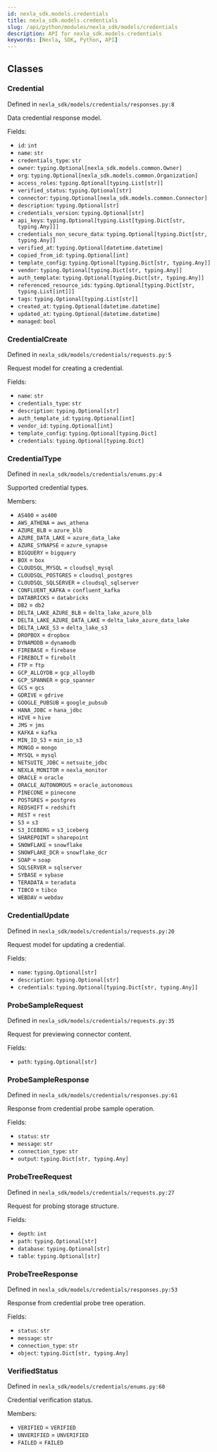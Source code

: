 ```yaml
---
id: nexla_sdk.models.credentials
title: nexla_sdk.models.credentials
slug: /api/python/modules/nexla_sdk/models/credentials
description: API for nexla_sdk.models.credentials
keywords: [Nexla, SDK, Python, API]
---
```


## Classes

### Credential

Defined in `nexla_sdk/models/credentials/responses.py:8`

Data credential response model.

Fields:

- `id`: `int`
- `name`: `str`
- `credentials_type`: `str`
- `owner`: `typing.Optional[nexla_sdk.models.common.Owner]`
- `org`: `typing.Optional[nexla_sdk.models.common.Organization]`
- `access_roles`: `typing.Optional[typing.List[str]]`
- `verified_status`: `typing.Optional[str]`
- `connector`: `typing.Optional[nexla_sdk.models.common.Connector]`
- `description`: `typing.Optional[str]`
- `credentials_version`: `typing.Optional[str]`
- `api_keys`: `typing.Optional[typing.List[typing.Dict[str, typing.Any]]]`
- `credentials_non_secure_data`: `typing.Optional[typing.Dict[str, typing.Any]]`
- `verified_at`: `typing.Optional[datetime.datetime]`
- `copied_from_id`: `typing.Optional[int]`
- `template_config`: `typing.Optional[typing.Dict[str, typing.Any]]`
- `vendor`: `typing.Optional[typing.Dict[str, typing.Any]]`
- `auth_template`: `typing.Optional[typing.Dict[str, typing.Any]]`
- `referenced_resource_ids`: `typing.Optional[typing.Dict[str, typing.List[int]]]`
- `tags`: `typing.Optional[typing.List[str]]`
- `created_at`: `typing.Optional[datetime.datetime]`
- `updated_at`: `typing.Optional[datetime.datetime]`
- `managed`: `bool`

### CredentialCreate

Defined in `nexla_sdk/models/credentials/requests.py:5`

Request model for creating a credential.

Fields:

- `name`: `str`
- `credentials_type`: `str`
- `description`: `typing.Optional[str]`
- `auth_template_id`: `typing.Optional[int]`
- `vendor_id`: `typing.Optional[int]`
- `template_config`: `typing.Optional[typing.Dict]`
- `credentials`: `typing.Optional[typing.Dict]`

### CredentialType

Defined in `nexla_sdk/models/credentials/enums.py:4`

Supported credential types.

Members:

- `AS400` = `as400`
- `AWS_ATHENA` = `aws_athena`
- `AZURE_BLB` = `azure_blb`
- `AZURE_DATA_LAKE` = `azure_data_lake`
- `AZURE_SYNAPSE` = `azure_synapse`
- `BIGQUERY` = `bigquery`
- `BOX` = `box`
- `CLOUDSQL_MYSQL` = `cloudsql_mysql`
- `CLOUDSQL_POSTGRES` = `cloudsql_postgres`
- `CLOUDSQL_SQLSERVER` = `cloudsql_sqlserver`
- `CONFLUENT_KAFKA` = `confluent_kafka`
- `DATABRICKS` = `databricks`
- `DB2` = `db2`
- `DELTA_LAKE_AZURE_BLB` = `delta_lake_azure_blb`
- `DELTA_LAKE_AZURE_DATA_LAKE` = `delta_lake_azure_data_lake`
- `DELTA_LAKE_S3` = `delta_lake_s3`
- `DROPBOX` = `dropbox`
- `DYNAMODB` = `dynamodb`
- `FIREBASE` = `firebase`
- `FIREBOLT` = `firebolt`
- `FTP` = `ftp`
- `GCP_ALLOYDB` = `gcp_alloydb`
- `GCP_SPANNER` = `gcp_spanner`
- `GCS` = `gcs`
- `GDRIVE` = `gdrive`
- `GOOGLE_PUBSUB` = `google_pubsub`
- `HANA_JDBC` = `hana_jdbc`
- `HIVE` = `hive`
- `JMS` = `jms`
- `KAFKA` = `kafka`
- `MIN_IO_S3` = `min_io_s3`
- `MONGO` = `mongo`
- `MYSQL` = `mysql`
- `NETSUITE_JDBC` = `netsuite_jdbc`
- `NEXLA_MONITOR` = `nexla_monitor`
- `ORACLE` = `oracle`
- `ORACLE_AUTONOMOUS` = `oracle_autonomous`
- `PINECONE` = `pinecone`
- `POSTGRES` = `postgres`
- `REDSHIFT` = `redshift`
- `REST` = `rest`
- `S3` = `s3`
- `S3_ICEBERG` = `s3_iceberg`
- `SHAREPOINT` = `sharepoint`
- `SNOWFLAKE` = `snowflake`
- `SNOWFLAKE_DCR` = `snowflake_dcr`
- `SOAP` = `soap`
- `SQLSERVER` = `sqlserver`
- `SYBASE` = `sybase`
- `TERADATA` = `teradata`
- `TIBCO` = `tibco`
- `WEBDAV` = `webdav`

### CredentialUpdate

Defined in `nexla_sdk/models/credentials/requests.py:20`

Request model for updating a credential.

Fields:

- `name`: `typing.Optional[str]`
- `description`: `typing.Optional[str]`
- `credentials`: `typing.Optional[typing.Dict[str, typing.Any]]`

### ProbeSampleRequest

Defined in `nexla_sdk/models/credentials/requests.py:35`

Request for previewing connector content.

Fields:

- `path`: `typing.Optional[str]`

### ProbeSampleResponse

Defined in `nexla_sdk/models/credentials/responses.py:61`

Response from credential probe sample operation.

Fields:

- `status`: `str`
- `message`: `str`
- `connection_type`: `str`
- `output`: `typing.Dict[str, typing.Any]`

### ProbeTreeRequest

Defined in `nexla_sdk/models/credentials/requests.py:27`

Request for probing storage structure.

Fields:

- `depth`: `int`
- `path`: `typing.Optional[str]`
- `database`: `typing.Optional[str]`
- `table`: `typing.Optional[str]`

### ProbeTreeResponse

Defined in `nexla_sdk/models/credentials/responses.py:53`

Response from credential probe tree operation.

Fields:

- `status`: `str`
- `message`: `str`
- `connection_type`: `str`
- `object`: `typing.Dict[str, typing.Any]`

### VerifiedStatus

Defined in `nexla_sdk/models/credentials/enums.py:60`

Credential verification status.

Members:

- `VERIFIED` = `VERIFIED`
- `UNVERIFIED` = `UNVERIFIED`
- `FAILED` = `FAILED`

